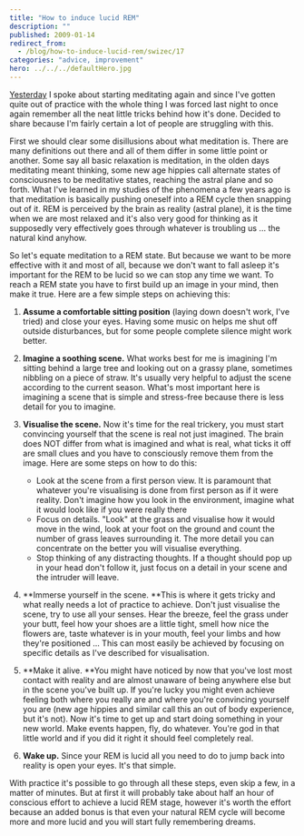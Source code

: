 ```yaml
---
title: "How to induce lucid REM"
description: ""
published: 2009-01-14
redirect_from:
  - /blog/how-to-induce-lucid-rem/swizec/17
categories: "advice, improvement"
hero: ../../../defaultHero.jpg
---
```


[Yesterday](http://swizec.com/blog/powernaps-and-gambling/2/416) I spoke about starting meditating again and since I've gotten quite out of practice with the whole thing I was forced last night to once again remember all the neat little tricks behind how it's done. Decided to share because I'm fairly certain a lot of people are struggling with this.

First we should clear some disillusions about what meditation is. There are many definitions out there and all of them differ in some little point or another. Some say all basic relaxation is meditation, in the olden days meditating meant thinking, some new age hippies call alternate states of consciousnes to be meditative states, reaching the astral plane and so forth. What I've learned in my studies of the phenomena a few years ago is that meditation is basically pushing oneself into a REM cycle then snapping out of it. REM is perceived by the brain as reality (astral plane), it is the time when we are most relaxed and it's also very good for thinking as it supposedly very effectively goes through whatever is troubling us ... the natural kind anyhow.

So let's equate meditation to a REM state. But because we want to be more effective with it and most of all, because we don't want to fall asleep it's important for the REM to be lucid so we can stop any time we want. To reach a REM state you have to first build up an image in your mind, then make it true. Here are a few simple steps on achieving this:

1.  **Assume a comfortable sitting position** (laying down doesn't work, I've tried) and close your eyes. Having some music on helps me shut off outside disturbances, but for some people complete silence might work better.

2.  **Imagine a soothing scene.** What works best for me is imagining I'm sitting behind a large tree and looking out on a grassy plane, sometimes nibbling on a piece of straw. It's usually very helpful to adjust the scene according to the current season. What's most important here is imagining a scene that is simple and stress-free because there is less detail for you to imagine.

3.  **Visualise the scene.** Now it's time for the real trickery, you must start convincing yourself that the scene is real not just imagined. The brain does NOT differ from what is imagined and what is real, what ticks it off are small clues and you have to consciously remove them from the image. Here are some steps on how to do this:

    - Look at the scene from a first person view. It is paramount that whatever you're visualising is done from first person as if it were reality. Don't imagine how you look in the environment, imagine what it would look like if you were really there
    - Focus on details. "Look" at the grass and visualise how it would move in the wind, look at your foot on the ground and count the number of grass leaves surrounding it. The more detail you can concentrate on the better you will visualise everything.
    - Stop thinking of any distracting thoughts. If a thought should pop up in your head don't follow it, just focus on a detail in your scene and the intruder will leave.

4.  **Immerse yourself in the scene. **This is where it gets tricky and what really needs a lot of practice to achieve. Don't just visualise the scene, try to use all your senses. Hear the breeze, feel the grass under your butt, feel how your shoes are a little tight, smell how nice the flowers are, taste whatever is in your mouth, feel your limbs and how they're positioned ... This can most easily be achieved by focusing on specific details as I've described for visualisation.

5.  **Make it alive. **You might have noticed by now that you've lost most contact with reality and are almost unaware of being anywhere else but in the scene you've built up. If you're lucky you might even achieve feeling both where you really are and where you're convincing yourself you are (new age hippies and similar call this an out of body experience, but it's not). Now it's time to get up and start doing something in your new world. Make events happen, fly, do whatever. You're god in that little world and if you did it right it should feel completely real.

6.  **Wake up.** Since your REM is lucid all you need to do to jump back into reality is open your eyes. It's that simple.

With practice it's possible to go through all these steps, even skip a few, in a matter of minutes. But at first it will probably take about half an hour of conscious effort to achieve a lucid REM stage, however it's worth the effort because an added bonus is that even your natural REM cycle will become more and more lucid and you will start fully remembering dreams.
